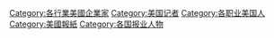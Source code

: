 [[Category:各行業美國企業家|Category:各行業美國企業家]]
[[Category:美国记者|Category:美国记者]]
[[Category:各职业美国人|Category:各职业美国人]]
[[Category:美國報紙|Category:美國報紙]]
[[Category:各国报业人物|Category:各国报业人物]]